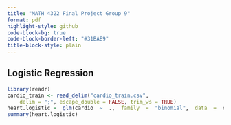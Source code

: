 ```yaml
---
title: "MATH 4322 Final Project Group 9"
format: pdf
highlight-style: github
code-block-bg: true
code-block-border-left: "#31BAE9"
title-block-style: plain
---
```




## Logistic Regression


```r
library(readr)
cardio_train <- read_delim("cardio_train.csv", 
    delim = ";", escape_double = FALSE, trim_ws = TRUE)
heart.logistic =  glm(cardio  ~  .,  family  =  "binomial",  data  =  cardio_train)
summary(heart.logistic)

```